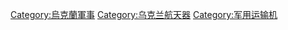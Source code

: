 [[Category:烏克蘭軍事|Category:烏克蘭軍事]]
[[Category:乌克兰航天器|Category:乌克兰航天器]]
[[Category:军用运输机|Category:军用运输机]]